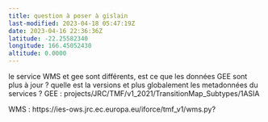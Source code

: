 ```yaml
---
title: question à poser à gislain
last-modified: 2023-04-18 05:47:19Z
date: 2023-04-16 22:36:36Z
latitude: -22.25582340
longitude: 166.45052430
altitude: 0.0000
---
```


le service WMS et gee sont différents, est ce que les données GEE sont plus à jour ? quelle est la versions et plus globalement les metadonnées du services ?
GEE : projects/JRC/TMF/v1_2021/TransitionMap_Subtypes/1ASIA

WMS : https://ies-ows.jrc.ec.europa.eu/iforce/tmf_v1/wms.py?
